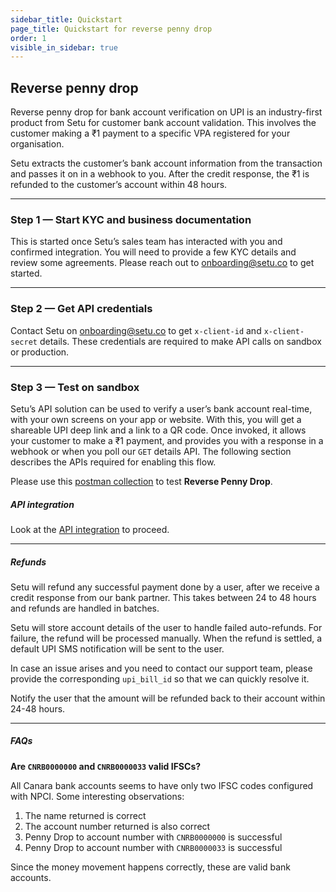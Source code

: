 ```yaml
---
sidebar_title: Quickstart
page_title: Quickstart for reverse penny drop
order: 1
visible_in_sidebar: true
---
```


## Reverse penny drop

Reverse penny drop for bank account verification on UPI is an industry-first product from Setu for customer bank account validation. This involves the customer making a &#8377;1 payment to a specific VPA registered for your organisation.

Setu extracts the customer’s bank account information from the transaction and passes it on in a webhook to you. After the credit response, the &#8377;1 is refunded to the customer’s account within 48 hours.

<hr class="primary" />

### Step 1 — Start KYC and business documentation

This is started once Setu’s sales team has interacted with you and confirmed integration. You will need to provide a few KYC details and review some agreements. Please reach out to <a href="">onboarding@setu.co</a> to get started.

<hr class="primary" />

### Step 2 — Get API credentials

Contact Setu on <a href="">onboarding@setu.co</a> to get `x-client-id` and `x-client-secret` details. These credentials are required to make API calls on sandbox or production.

<hr class="primary" />

### Step 3 — Test on sandbox

Setu’s API solution can be used to verify a user’s bank account real-time, with your own screens on your app or website. With this, you will get a shareable UPI deep link and a link to a QR code. Once invoked, it allows your customer to make a &#8377;1 payment, and provides you with a response in a webhook or when you poll our `GET` details API. The following section describes the APIs required for enabling this flow.

Please use this <a href="https://www.postman.com/setu-devs/workspace/data-gateway-public/folder/16116908-3c3a4e40-06ad-4c56-bdf4-be2f8e74296a" target="_blank">postman collection</a> to test <strong>Reverse Penny Drop</strong>.

##### API integration

Look at the <a href="/data/bav/reverse-penny-drop/api-integration" target="_blank">API integration</a> to proceed.


<hr class="primary" />

##### Refunds

Setu will refund any successful payment done by a user, after we receive a credit response from our bank partner. This takes between 24 to 48 hours and refunds are handled in batches.

Setu will store account details of the user to handle failed auto-refunds. For failure, the refund will be processed manually. When the refund is settled, a default UPI SMS notification will be sent to the user.

In case an issue arises and you need to contact our support team, please provide the corresponding `upi_bill_id` so that we can quickly resolve it.

<Callout type="tip">
  Notify the user that the amount will be refunded back to their account within
  24-48 hours.
</Callout>

<br />

<hr class="primary" />

##### FAQs

**Are `CNRB0000000` and `CNRB0000033` valid IFSCs?**

All Canara bank accounts seems to have only two IFSC codes configured with NPCI. Some interesting observations:

1. The name returned is correct
2. The account number returned is also correct
3. Penny Drop to account number with `CNRB0000000` is successful
4. Penny Drop to account number with `CNRB0000033` is successful

Since the money movement happens correctly, these are valid bank accounts.

<WasPageHelpful />
